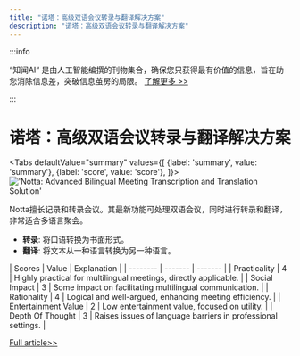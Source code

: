 ```yaml
---
title: "诺塔：高级双语会议转录与翻译解决方案"
description: "诺塔：高级双语会议转录与翻译解决方案"
---
```



:::info

“知闻AI“ 是由人工智能编撰的刊物集合，确保您只获得最有价值的信息，旨在助您消除信息差，突破信息茧房的局限。  [了解更多 >>](/zh-Hans/docs/guides)

:::

# 诺塔：高级双语会议转录与翻译解决方案


<Tabs
	defaultValue="summary"
	values={[
	{label: 'summary', value: 'summary'},
	{label: 'score', value: 'score'},
]}>
<TabItem value="summary">
<img
  src="https://image.informedainews.com/2024/06/10/To-Yqg-1717983408-0.jpg"
  alt="'Notta: Advanced Bilingual Meeting Transcription and Translation Solution'"
/>



Notta擅长记录和转录会议。其最新功能可处理双语会议，同时进行转录和翻译，非常适合多语言聚会。

* **转录**: 将口语转换为书面形式。
* **翻译**: 将文本从一种语言转换为另一种语言。
</TabItem>
<TabItem value="score">
	| Scores     | Value   | Explanation |
	| -------- | ------- | ------- |
	| Practicality  | 4    | Highly practical for multilingual meetings, directly applicable.    |
	| Social Impact | 3     | Some impact on facilitating multilingual communication.    |
	| Rationality    | 4    | Logical and well-argued, enhancing meeting efficiency.    |
	| Entertainment Value    | 2    | Low entertainment value, focused on utility.    |
	| Depth Of Thought    | 3    | Raises issues of language barriers in professional settings.    |
</TabItem>
</Tabs>

[Full article>>](https://x.com/oran_ge/status/1799431028676943986)
